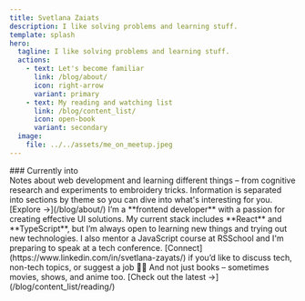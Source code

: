 ```yaml
---
title: Svetlana Zaiats
description: I like solving problems and learning stuff.
template: splash
hero:
  tagline: I like solving problems and learning stuff.
  actions:
    - text: Let's become familiar
      link: /blog/about/
      icon: right-arrow
      variant: primary
    - text: My reading and watching list
      link: /blog/content_list/
      icon: open-book
      variant: secondary
  image:
    file: ../../assets/me_on_meetup.jpeg
---
```



<div className='block'>
### Currently into
<Badge text="Learning Rendering Strategies 🚀" variant="note" />
<Badge text="Reading Joe Abercrombie 📚" variant="tip" />
<Badge text="Experimenting with Svelte" variant="success" />
<Badge text="Watching Interview with the Vampire" variant="caution" />
<Badge text="Exploring Embroidery 🧵" variant="danger" />
</div>

<CardGrid stagger>
    <Card title="What You'll Find Here" icon="seti:code-search">
        Notes about web development and learning different things – from cognitive research and
        experiments to embroidery tricks. Information is separated into sections by theme so you can
        dive into what's interesting for you. [Explore →](/blog/about/)
    </Card>

<Card title="Let's Get Linked" icon="linkedin">
  I’m a **frontend developer** with a passion for creating effective UI solutions. My current stack includes **React** and 
  **TypeScript**, but I’m always open to learning new things and trying out new technologies. I also mentor a JavaScript 
  course at RSSchool and I'm preparing to speak at a tech conference. 
  [Connect](https://www.linkedin.com/in/svetlana-zayats/) if you’d like to discuss tech, non-tech topics, or suggest a job 👩‍💻
</Card>
    <Card title='Recent posts' icon='pen'>
        <RecentPosts />
    </Card>

  <Card title="Reviews on Books" icon="open-book">
    And not just books – sometimes movies, shows, and anime too. [Check out the latest →](/blog/content_list/reading/) 
  </Card>
</CardGrid>
